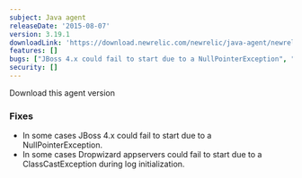 ```yaml
---
subject: Java agent
releaseDate: '2015-08-07'
version: 3.19.1
downloadLink: 'https://download.newrelic.com/newrelic/java-agent/newrelic-agent/3.19.1/'
features: []
bugs: ["JBoss 4.x could fail to start due to a NullPointerException", "Dropwizard appservers could fail to start due to a ClassCastException during log initialization"]
security: []
---
```

<ButtonGroup>
  <ButtonLink
    role="button"
    to="https://download.newrelic.com/newrelic/java-agent/newrelic-agent/3.19.1/"
    variant="primary"
  >
    Download this agent version
  </ButtonLink>
</ButtonGroup>

### Fixes

* In some cases JBoss 4.x could fail to start due to a NullPointerException.
* In some cases Dropwizard appservers could fail to start due to a ClassCastException during log initialization.
